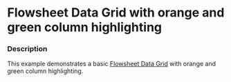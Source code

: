 
# Flowsheet Data Grid with orange and green column highlighting

### Description

This example demonstrates a basic [Flowsheet Data Grid](/components/cerner-terra-framework-docs/data-grid/flowsheet-data-grid/about) with orange and green column highlighting.

<MultiColumnHighlight title='Flowsheet Data Grid with orange and green column highlight' />

